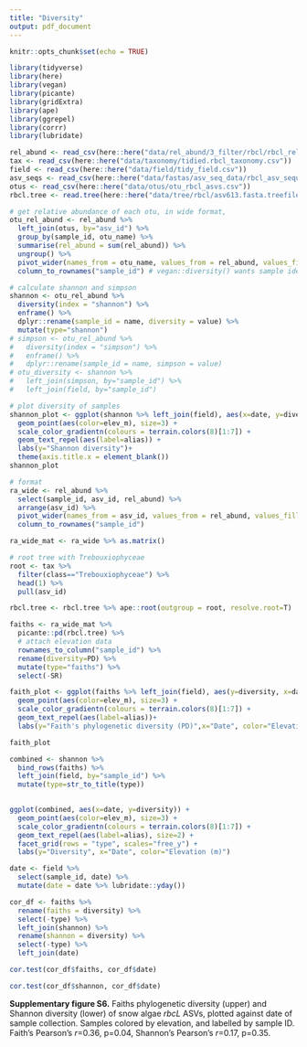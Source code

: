 ```yaml
---
title: "Diversity"
output: pdf_document
---
```


```r
knitr::opts_chunk$set(echo = TRUE)
```

```r
library(tidyverse)
library(here)
library(vegan)
library(picante)
library(gridExtra)
library(ape)
library(ggrepel)
library(corrr)
library(lubridate)
```


```r
rel_abund <- read_csv(here::here("data/rel_abund/3_filter/rbcl/rbcl_rel_abund.csv")) # not looking at the depth samples, controls, etc
tax <- read_csv(here::here("data/taxonomy/tidied.rbcl_taxonomy.csv"))
field <- read_csv(here::here("data/field/tidy_field.csv"))
asv_seqs <- read_csv(here::here("data/fastas/asv_seq_data/rbcl_asv_sequence_key.csv"))
otus <- read_csv(here::here("data/otus/otu_rbcl_asvs.csv"))
rbcl.tree <- read.tree(here::here("data/tree/rbcl/asv613.fasta.treefile")) ### this tree should only contain the asvs we found in the "main" sites, not looking at controls, etc
```

```r
# get relative abundance of each otu, in wide format, 
otu_rel_abund <- rel_abund %>% 
  left_join(otus, by="asv_id") %>% 
  group_by(sample_id, otu_name) %>% 
  summarise(rel_abund = sum(rel_abund)) %>%   
  ungroup() %>% 
  pivot_wider(names_from = otu_name, values_from = rel_abund, values_fill = list(rel_abund=0)) %>% 
  column_to_rownames("sample_id") # vegan::diversity() wants sample identifiers as rownames

# calculate shannon and simpson
shannon <- otu_rel_abund %>% 
  diversity(index = "shannon") %>% 
  enframe() %>% 
  dplyr::rename(sample_id = name, diversity = value) %>% 
  mutate(type="shannon")
# simpson <- otu_rel_abund %>% 
#   diversity(index = "simpson") %>% 
#   enframe() %>% 
#   dplyr::rename(sample_id = name, simpson = value)
# otu_diversity <- shannon %>% 
#   left_join(simpson, by="sample_id") %>% 
#   left_join(field, by="sample_id")

# plot diversity of samples
shannon_plot <- ggplot(shannon %>% left_join(field), aes(x=date, y=diversity))+
  geom_point(aes(color=elev_m), size=3) +
  scale_color_gradientn(colours = terrain.colors(8)[1:7]) +
  geom_text_repel(aes(label=alias)) +
  labs(y="Shannon diversity")+
  theme(axis.title.x = element_blank())
shannon_plot
```



```r
# format
ra_wide <- rel_abund %>% 
  select(sample_id, asv_id, rel_abund) %>% 
  arrange(asv_id) %>% 
  pivot_wider(names_from = asv_id, values_from = rel_abund, values_fill = list(rel_abund = 0)) %>% 
  column_to_rownames("sample_id")

ra_wide_mat <- ra_wide %>% as.matrix()

# root tree with Trebouxiophyceae
root <- tax %>% 
  filter(class=="Trebouxiophyceae") %>% 
  head(1) %>% 
  pull(asv_id)

rbcl.tree <- rbcl.tree %>% ape::root(outgroup = root, resolve.root=T)

faiths <- ra_wide_mat %>% 
  picante::pd(rbcl.tree) %>% 
  # attach elevation data
  rownames_to_column("sample_id") %>% 
  rename(diversity=PD) %>% 
  mutate(type="faiths") %>% 
  select(-SR)

faith_plot <- ggplot(faiths %>% left_join(field), aes(y=diversity, x=date))+
  geom_point(aes(color=elev_m), size=3) +
  scale_color_gradientn(colours = terrain.colors(8)[1:7]) +
  geom_text_repel(aes(label=alias))+
  labs(y="Faith's phylogenetic diversity (PD)",x="Date", color="Elevation (m)")

faith_plot
```


```r
combined <- shannon %>% 
  bind_rows(faiths) %>%
  left_join(field, by="sample_id") %>% 
  mutate(type=str_to_title(type))
  

ggplot(combined, aes(x=date, y=diversity)) +
  geom_point(aes(color=elev_m), size=3) +
  scale_color_gradientn(colours = terrain.colors(8)[1:7]) +
  geom_text_repel(aes(label=alias), size=2) +
  facet_grid(rows = "type", scales="free_y") +
  labs(y="Diversity", x="Date", color="Elevation (m)")
```

```r
date <- field %>% 
  select(sample_id, date) %>% 
  mutate(date = date %>% lubridate::yday())

cor_df <- faiths %>% 
  rename(faiths = diversity) %>% 
  select(-type) %>% 
  left_join(shannon) %>% 
  rename(shannon = diversity) %>% 
  select(-type) %>% 
  left_join(date)

cor.test(cor_df$faiths, cor_df$date) 

cor.test(cor_df$shannon, cor_df$date)


```


**Supplementary figure S6.** Faiths phylogenetic diversity (upper) and Shannon diversity (lower) of snow algae *rbcL* ASVs, plotted against date of sample collection. Samples colored by elevation, and labelled by sample ID. Faith's Pearson's *r*=0.36, p=0.04, Shannon's Pearson's *r*=0.17, p=0.35.




